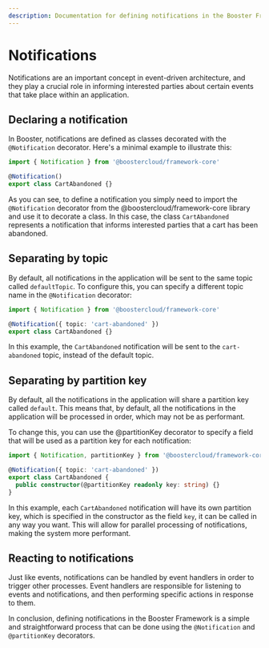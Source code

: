 ```yaml
---
description: Documentation for defining notifications in the Booster Framework using the @Notification and @partitionKey decorators.
---
```



# Notifications

Notifications are an important concept in event-driven architecture, and they play a crucial role in informing interested parties about certain events that take place within an application.

## Declaring a notification

In Booster, notifications are defined as classes decorated with the `@Notification` decorator. Here's a minimal example to illustrate this:

<TerminalWindow>

```typescript title="src/notifications/cart-abandoned.ts"
import { Notification } from '@boostercloud/framework-core'

@Notification()
export class CartAbandoned {}
```

</TerminalWindow>

As you can see, to define a notification you simply need to import the `@Notification` decorator from the @boostercloud/framework-core library and use it to decorate a class. In this case, the class `CartAbandoned` represents a notification that informs interested parties that a cart has been abandoned.

## Separating by topic

By default, all notifications in the application will be sent to the same topic called `defaultTopic`. To configure this, you can specify a different topic name in the `@Notification` decorator:

<TerminalWindow>

```typescript title="src/notifications/cart-abandoned-topic.ts"
import { Notification } from '@boostercloud/framework-core'

@Notification({ topic: 'cart-abandoned' })
export class CartAbandoned {}
```

</TerminalWindow>

In this example, the `CartAbandoned` notification will be sent to the `cart-abandoned` topic, instead of the default topic.

## Separating by partition key

By default, all the notifications in the application will share a partition key called `default`. This means that, by default, all the notifications in the application will be processed in order, which may not be as performant.

To change this, you can use the @partitionKey decorator to specify a field that will be used as a partition key for each notification:

<TerminalWindow>

```typescript title="src/notifications/cart-abandoned-partition-key.ts"
import { Notification, partitionKey } from '@boostercloud/framework-core'

@Notification({ topic: 'cart-abandoned' })
export class CartAbandoned {
  public constructor(@partitionKey readonly key: string) {}
}
```

</TerminalWindow>

In this example, each `CartAbandoned` notification will have its own partition key, which is specified in the constructor as the field `key`, it can be called in any way you want. This will allow for parallel processing of notifications, making the system more performant.

## Reacting to notifications

Just like events, notifications can be handled by event handlers in order to trigger other processes. Event handlers are responsible for listening to events and notifications, and then performing specific actions in response to them.

In conclusion, defining notifications in the Booster Framework is a simple and straightforward process that can be done using the `@Notification` and `@partitionKey` decorators.
